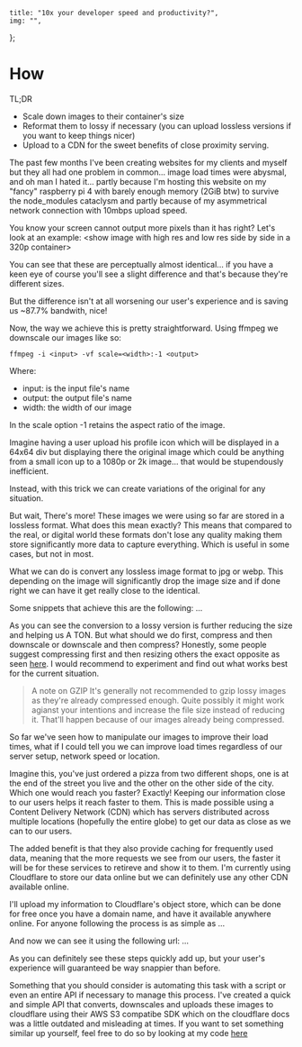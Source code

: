 	title: "10x your developer speed and productivity?",
	img: "",
};

# How

TL;DR
- Scale down images to their container's size
- Reformat them to lossy if necessary (you can upload lossless versions if you want to keep things nicer)
- Upload to a CDN for the sweet benefits of close proximity serving.

The past few months I've been creating websites for my clients and myself but they all had one problem in common... image load times were abysmal, and oh man I hated it... partly because I'm hosting this website on my "fancy" raspberry pi 4 with barely enough memory (2GiB btw) to survive the node_modules cataclysm and partly because of my asymmetrical network connection with 10mbps upload speed.

You know your screen cannot output more pixels than it has right?
Let's look at an example:
\<show image with high res and low res side by side in a 320p container\>

You can see that these are perceptually almost identical... if you have a keen eye of course you'll see a slight difference and that's because they're different sizes.

But the difference isn't at all worsening our user's experience and is saving us ~87.7% bandwith, nice!

Now, the way we achieve this is pretty straightforward. Using ffmpeg we downscale our images like so:
```shell
ffmpeg -i <input> -vf scale=<width>:-1 <output>
```

Where:
- input: is the input file's name
- output: the output file's name
- width: the width of our image

In the scale option -1 retains the aspect ratio of the image.

Imagine having a user upload his profile icon which will be displayed in a 64x64 div but displaying there the original image which could be anything from a small icon up to a 1080p or 2k image... that would be stupendously inefficient.

Instead, with this trick we can create variations of the original for any situation.

But wait, There's more!
These images we were using so far are stored in a lossless format. What does this mean exactly?
This means that compared to the real, or digital world these formats don't lose any quality making them store significantly more data to capture everything. Which is useful in some cases, but not in most.

What we can do is convert any lossless image format to jpg or webp.
This depending on the image will significantly drop the image size and if done right we can have it get really close to the identical.

Some snippets that achieve this are the following:
...

As you can see the conversion to a lossy version is further reducing the size and helping us A TON. But what should we do first, compress and then downscale or downscale and then compress?
Honestly, some people suggest compressing first and then resizing others the exact opposite as seen [here](https://stackoverflow.com/a/12012801). I would recommend to experiment and find out what works best for the current situation.

> A note on GZIP
> It's generally not recommended to gzip lossy images as they're already compressed enough. Quite possibly it might work agianst your intentions and increase the file size instead of reducing it. That'll happen because of our images already being compressed.

So far we've seen how to manipulate our images to improve their load times, what if I could tell you we can improve load times regardless of our server setup, network speed or location.

Imagine this, you've just ordered a pizza from two different shops, one is at the end of the street you live and the other on the other side of the city. Which one would reach you faster?
Exactly! Keeping our information close to our users helps it reach faster to them. This is made possible using a Content Delivery Network (CDN) which has servers distributed across multiple locations (hopefully the entire globe) to get our data as close as we can to our users.

The added benefit is that they also provide caching for frequently used data, meaning that the more requests we see from our users, the faster it will be for these services to retireve and show it to them.
I'm currently using Cloudflare to store our data online but we can definitely use any other CDN available online.

I'll upload my information to Cloudflare's object store, which can be done for free once you have a domain name, and have it available anywhere online. For anyone following the process is as simple as
...

And now we can see it using the following url:
...

As you can definitely see these steps quickly add up, but your user's experience will guaranteed be way snappier than before.

Something that you should consider is automating this task with a script or even an entire API if necessary to manage this process. I've created a quick and simple API that converts, downscales and uploads these images to cloudflare using their AWS S3 compatibe SDK which on the cloudflare docs was a little outdated and misleading at times. If you want to set something similar up yourself, feel free to do so by looking at my code [here]()

